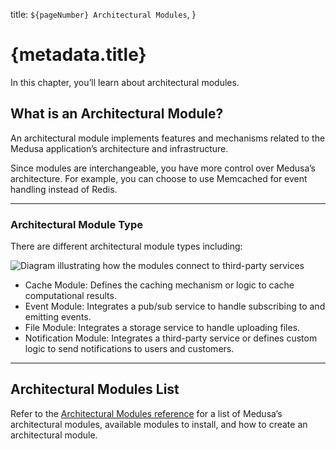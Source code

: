   title: `${pageNumber} Architectural Modules`,
}

# {metadata.title}

In this chapter, you’ll learn about architectural modules.

## What is an Architectural Module?

An architectural module implements features and mechanisms related to the Medusa application’s architecture and infrastructure.

Since modules are interchangeable, you have more control over Medusa’s architecture. For example, you can choose to use Memcached for event handling instead of Redis.

---

### Architectural Module Type

There are different architectural module types including:

![Diagram illustrating how the modules connect to third-party services](https://res.cloudinary.com/dza7lstvk/image/upload/v1716197340/Medusa%20Book/architectural-modules_bj9bb9.jpg)

- Cache Module: Defines the caching mechanism or logic to cache computational results.
- Event Module: Integrates a pub/sub service to handle subscribing to and emitting events.
- File Module: Integrates a storage service to handle uploading files.
- Notification Module: Integrates a third-party service or defines custom logic to send notifications to users and customers.

---

## Architectural Modules List

Refer to the [Architectural Modules reference](!resources!/architectural-modules) for a list of Medusa’s architectural modules, available modules to install, and how to create an architectural module.
